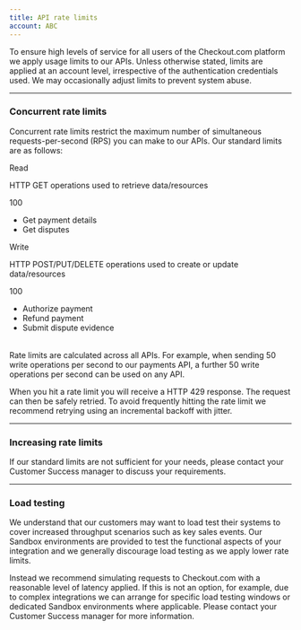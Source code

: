 ```yaml
---
title: API rate limits
account: ABC
---
```


To ensure high levels of service for all users of the Checkout.com platform we apply usage limits to our APIs. Unless otherwise stated, limits are applied at an account level, irrespective of the authentication credentials used. We may occasionally adjust limits to prevent system abuse.

---

### Concurrent rate limits

Concurrent rate limits restrict the maximum number of simultaneous requests-per-second (RPS) you can make to our APIs. Our standard limits are as follows:

<Table>
<TableHead headers={['Operation', 'Description', 'Limit (RPS)', 'Example operations']} />
<TableBody>
<TableRow>
<TableCell>

Read

</TableCell>
<TableCell>

HTTP GET operations used to retrieve data/resources

</TableCell>
<TableCell>

100

</TableCell>
<TableCell>

*   Get payment details
*   Get disputes

</TableCell>
</TableRow>
<TableRow>
<TableCell>

Write

</TableCell>
<TableCell>

HTTP POST/PUT/DELETE operations used to create or update data/resources

</TableCell>
<TableCell>

100

</TableCell>
<TableCell>

*   Authorize payment
*   Refund payment
*   Submit dispute evidence

</TableCell>
</TableRow>
</TableBody>
</Table>

Rate limits are calculated across all APIs. For example, when sending 50 write operations per second to our payments API, a further 50 write operations per second can be used on any API.

When you hit a rate limit you will receive a HTTP 429 response. The request can then be safely retried. To avoid frequently hitting the rate limit we recommend retrying using an incremental backoff with jitter.

---

### Increasing rate limits

If our standard limits are not sufficient for your needs, please contact your Customer Success manager to discuss your requirements.

---

### Load testing

We understand that our customers may want to load test their systems to cover increased throughput scenarios such as key sales events. Our Sandbox environments are provided to test the functional aspects of your integration and we generally discourage load testing as we apply lower rate limits.

Instead we recommend simulating requests to Checkout.com with a reasonable level of latency applied. If this is not an option, for example, due to complex integrations we can arrange for specific load testing windows or dedicated Sandbox environments where applicable. Please contact your Customer Success manager for more information.
